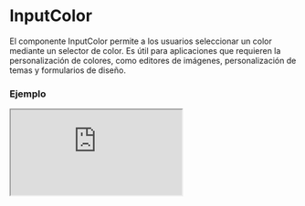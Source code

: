 # InputColor

El componente InputColor permite a los usuarios seleccionar un color mediante un selector de color. Es útil para aplicaciones que requieren la personalización de colores, como editores de imágenes, personalización de temas y formularios de diseño.


### Ejemplo

<Iframe
  minHeightIframe="30dvh"
  src="https://fenextjs-component-storybook.vercel.app/iframe.html?args=&id=input-inputcolor--index&viewMode=story"
/>

### Importación

Para importar el componente InputColor, se puede hacer desde fenextjs

```tsx copy
import { InputColor } from "fenextjs";
```

### Parámetros

| Parámetro    | Tipo                     | Requerido | Default   | Descripcion                                                                     |
| ------------ | ------------------------ | --------- | --------- | ------------------------------------------------------------------------------- |
| defaultValue | string                   | no        | ''        | Valor predeterminado del selector de color cuando se renderiza por primera vez. |
| value        | string                   | no        | undefined | Valor del selector de color, si se proporciona, anula el valor predeterminado.  |
| onChange     | (color: string) =\> void | no        | undefined | Función que se ejecuta cuando el color seleccionado cambia.                     |
| className    | string                   | no        | ''        | Clase CSS adicional para el contenedor del selector de color.                   |
| disabled     | boolean                  | no        | false     | Indica si el selector de color está deshabilitado.                              |

### Storybook

Para ver el storybook del componente lo puede hacer con este [link](https://fenextjs-component-storybook.vercel.app/?path=/story/input-inputcolor--index)

### Usos

- Selector de color por defecto

```tsx copy
<InputColor defaultValue="#ff0000" onChange={(color) => console.log(color)} />
```

- Selector de color deshabilitado

```tsx copy
<InputColor defaultValue="#00ff00" disabled={true} />
```
